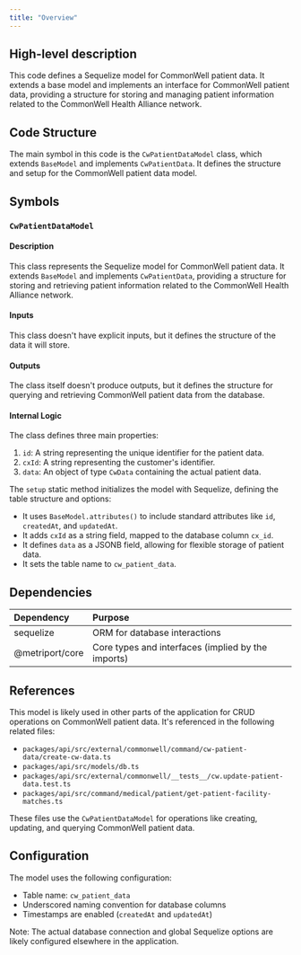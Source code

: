 ```yaml
---
title: "Overview"
---
```


## High-level description
This code defines a Sequelize model for CommonWell patient data. It extends a base model and implements an interface for CommonWell patient data, providing a structure for storing and managing patient information related to the CommonWell Health Alliance network.

## Code Structure
The main symbol in this code is the `CwPatientDataModel` class, which extends `BaseModel` and implements `CwPatientData`. It defines the structure and setup for the CommonWell patient data model.

## Symbols

### `CwPatientDataModel`
#### Description
This class represents the Sequelize model for CommonWell patient data. It extends `BaseModel` and implements `CwPatientData`, providing a structure for storing and retrieving patient information related to the CommonWell Health Alliance network.

#### Inputs
This class doesn't have explicit inputs, but it defines the structure of the data it will store.

#### Outputs
The class itself doesn't produce outputs, but it defines the structure for querying and retrieving CommonWell patient data from the database.

#### Internal Logic
The class defines three main properties:
1. `id`: A string representing the unique identifier for the patient data.
2. `cxId`: A string representing the customer's identifier.
3. `data`: An object of type `CwData` containing the actual patient data.

The `setup` static method initializes the model with Sequelize, defining the table structure and options:
- It uses `BaseModel.attributes()` to include standard attributes like `id`, `createdAt`, and `updatedAt`.
- It adds `cxId` as a string field, mapped to the database column `cx_id`.
- It defines `data` as a JSONB field, allowing for flexible storage of patient data.
- It sets the table name to `cw_patient_data`.

## Dependencies
| Dependency | Purpose |
|:-----------|:--------|
| sequelize | ORM for database interactions |
| @metriport/core | Core types and interfaces (implied by the imports) |

## References
This model is likely used in other parts of the application for CRUD operations on CommonWell patient data. It's referenced in the following related files:
- `packages/api/src/external/commonwell/command/cw-patient-data/create-cw-data.ts`
- `packages/api/src/models/db.ts`
- `packages/api/src/external/commonwell/__tests__/cw.update-patient-data.test.ts`
- `packages/api/src/command/medical/patient/get-patient-facility-matches.ts`

These files use the `CwPatientDataModel` for operations like creating, updating, and querying CommonWell patient data.

## Configuration
The model uses the following configuration:
- Table name: `cw_patient_data`
- Underscored naming convention for database columns
- Timestamps are enabled (`createdAt` and `updatedAt`)

Note: The actual database connection and global Sequelize options are likely configured elsewhere in the application.
